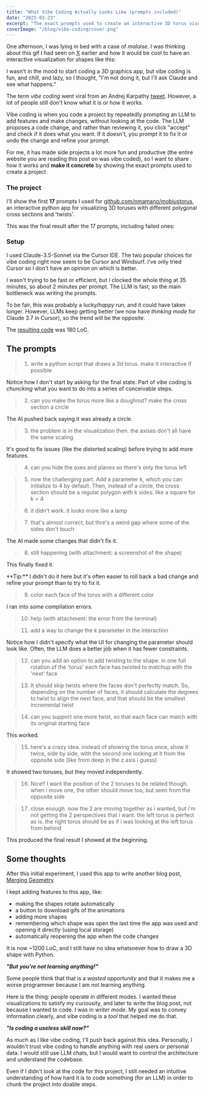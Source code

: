 ```yaml
---
title: "What Vibe Coding Actually Looks Like (prompts included)"
date: "2025-03-23"
excerpt: "The exact prompts used to create an interactive 3D torus visualization app with vibe coding."
coverImage: "/blog/vibe-coding/cover.png"
---
```


One afternoon, I was lying in bed with a case of _malaise_. I was thinking about this gif I had seen on [X](https://x.com/PhysInHistory/status/1892892736048468367) earlier and how it would be cool to have an interactive visualization for shapes like this:

<BlogImage
  src="/blog/merging-geometry/mobius-strip.gif"
  alt="'Mobius strip' by u/BoonFanz on reddit"
  width="35%"
  caption="'Mobius strip' by u/BoonFanz on reddit: reddit.com/r/gifs/comments/vvfuts/mobius_strip/"
/>

I wasn't in the mood to start coding a 3D graphics app, but vibe coding is fun, and chill, and lazy, so I thought, "I'm not doing it, but I'll ask Claude and see what happens."

The term _vibe coding_ went viral from an Andrej Karpathy [tweet](https://x.com/karpathy/status/1886192184808149383). However, a lot of people still don't know what it is or how it works.

Vibe coding is when you code a project by repeatedly prompting an LLM to add features and make changes, without looking at the code. The LLM proposes a code change, and rather than reviewing it, you click "accept" and check if it does what you want. If it doesn't, you prompt it to fix it or undo the change and refine your prompt.

For me, it has made side projects a lot more fun and productive (the entire website you are reading this post on was vibe coded), so I want to share how it works and **make it concrete** by showing the exact prompts used to create a project.

### The project

I'll show the first **17** prompts I used for [github.com/nmamano/mobiustorus](https://github.com/nmamano/mobiustorus), an interactive python app for visualizing 3D toruses with different polygonal cross sections and 'twists'.

This was the final result after the 17 prompts, including failed ones:

<BlogImage
  src="/blog/vibe-coding/state17.gif"
  alt="Final result: an interactive 3D torus visualization with polygonal cross sections and twists"
  width="100%"
/>

### Setup

I used Claude-3.5-Sonnet via the Cursor IDE. The two popular choices for vibe coding right now seem to be Cursor and Windsurf. I've only tried Cursor so I don't have an opinion on which is better.

I wasn't trying to be fast or efficient, but I clocked the whole thing at 35 minutes, so about 2 minutes per prompt. The LLM is fast, so the main bottleneck was writing the prompts.

To be fair, this was probably a lucky/_happy_ run, and it could have taken longer. However, LLMs keep getting better (we now have _thinking mode_ for Claude 3.7 in Cursor), so the trend will be the opposite.

The [resulting code](https://github.com/nmamano/mobiustorus/blob/9bb4a44872dff9d740e03a46d05c9017d2fbe5f1/mobius.py) was 180 LoC.

## The prompts

> 1. write a python script that draws a 3d torus. make it interactive if possible

<BlogImage
  src="/blog/vibe-coding/state1.gif"
  alt="An interactive 3D torus visualization with color gradient"
  width="70%"
  caption="Result from prompt 1."
/>

Notice how I don't start by asking for the final state. Part of vibe coding is _chuncking_ what you want to do into a series of conceivable steps.

> 2. can you make the torus more like a doughnut? make the cross section a circle

The AI pushed back saying it was already a circle.

> 3. the problem is in the visualization then. the axises don't all have the same scaling

<BlogImage
  src="/blog/vibe-coding/state3.png"
  alt="Torus with corrected scaling on all axes"
  width="40%"
  caption="Result from prompt 3."
/>

It's good to fix issues (like the distorted scaling) before trying to add more features.

> 4. can you hide the axes and planes so there's only the torus left

<BlogImage
  src="/blog/vibe-coding/state4.png"
  alt="Torus with hidden axes and planes"
  width="40%"
  caption="Result from prompt 4."
/>

> 5. now the challenging part. Add a parameter k, which you can initialize to 4 by default. Then, instead of a circle, the cross section should be a regular polygon with k sides. like a square for k = 4

<BlogImage
  src="/blog/vibe-coding/state5.png"
  alt="First attempt at a polygonal torus that looks like a lamp"
  width="50%"
  caption="Result from prompt 5."
/>

> 6. it didn't work. it looks more like a lamp

<BlogImage
  src="/blog/vibe-coding/state6.gif"
  alt="Polygonal torus with gaps between faces"
  width="60%"
  caption="Result from prompt 6."
/>

> 7. that's almost correct, but thre's a weird gap where some of the sides don't touch

The AI made some changes that didn't fix it.

> 8. still happening (with attachment: a screenshot of the shape)

This finally fixed it.

<Callout>
  **Tip:** I didn't do it here but it's often easier to roll back a bad change
  and refine your prompt than to try to fix it.
</Callout>

> 9. color each face of the torus with a different color

I ran into some compilation errors.

> 10. help (with attachment: the error from the terminal)

<BlogImage
  src="/blog/vibe-coding/state10.gif"
  alt="Interactive torus with a slider to change the number of sides"
  width="70%"
  caption="Result from prompt 10."
/>

> 11. add a way to change the k parameter in the interaction

<BlogImage
  src="/blog/vibe-coding/state11.gif"
  alt="Torus with twisting added"
  width="100%"
  caption="Result from prompt 11."
/>

Notice how I didn't specify what the UI for changing the parameter should look like. Often, the LLM does a better job when it has fewer constraints.

> 12. can you add an option to add twisting to the shape. in one full rotation of the 'torus' each face has twisted to matchup with the 'next' face

<BlogImage
  src="/blog/vibe-coding/state12.gif"
  alt="Torus with face alignment in twists"
  width="100%"
  caption="Result from prompt 12."
/>

> 13. It should skip twists where the faces don't perfectly match. So, depending on the number of faces, it should calculate the degrees to twist to align the next face, and that should be the smallest incremental twist

<BlogImage
  src="/blog/vibe-coding/state13.gif"
  alt="Torus with colored twist faces aligned"
  width="100%"
  caption="Result from prompt 13."
/>

> 14. can you support one more twist, so that each face can match with its original starting face

This worked.

> 15. here's a crazy idea. instead of showing the torus once, show it twice, side by side, with the second one looking at it from the opposite side (like from deep in the z axis i guess)

It showed two toruses, but they moved independently.

> 16. Nice!! I want the position of the 2 toruses to be related though. when i move one, the other should move too, but seen from the opposite side

<BlogImage
  src="/blog/vibe-coding/state16.gif"
  alt="Two toruses side by side showing different perspectives"
  width="100%"
  caption="Result from prompt 16."
/>

> 17. close enough. now the 2 are moving together as i wanted, but i'm not getting the 2 perspectives that i want. the left torus is perfect as is. the right torus should be as if i was looking at the left torus from behind

This produced the final result I showed at the beginning.

<BlogImage
  src="/blog/vibe-coding/state17.gif"
  alt="Two synchronized toruses showing front and back views"
  width="100%"
  caption="Result from prompt 17."
/>

## Some thoughts

After this initial experiment, I used this app to write another blog post, [Merging Geometry](https://nmamano.com/blog/merging-geometry).

I kept adding features to this app, like:

- making the shapes rotate automatically
- a button to download gifs of the animations
- adding more shapes
- remembering which shape was open the last time the app was used and opening it directly (using local storage)
- automatically reopening the app when the code changes

It is now ~1200 LoC, and I still have no idea whatsoever how to draw a 3D shape with Python.

**_"But you're not learning anything!"_**

Some people think that that is a _wasted opportunity_ and that it makes me a worse programmer because I am not learning anything.

Here is the thing: people operate in different modes. I wanted these visualizations to satisfy my curiousity, and later to write the blog post, not because I wanted to code. I was in _writer mode_. My goal was to convey information clearly, and vibe coding is a _tool_ that helped me do that.

**_"Is coding a useless skill now?"_**

As much as I like vibe coding, I'll push back against this idea. Personally, I wouldn't trust vibe coding to handle anything with real users or personal data. I would still use LLM chats, but I would want to control the architecture and understand the codebase.

Even if I didn't look at the code for this project, I still needed an intuitive understanding of how hard it is to code something (for an LLM) in order to chunk the project into doable steps.
